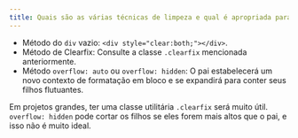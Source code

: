 ```yaml
---
title: Quais são as várias técnicas de limpeza e qual é apropriada para qual contexto?
---
```


-   Método do `div` vazio: `<div style="clear:both;"></div>`.
-   Método de Clearfix: Consulte a classe `.clearfix` mencionada anteriormente.
-   Método `overflow: auto` ou `overflow: hidden`: O pai estabelecerá um novo contexto de formatação em bloco e se expandirá para conter seus filhos flutuantes.

Em projetos grandes, ter uma classe utilitária `.clearfix` será muito útil. `overflow: hidden` pode cortar os filhos se eles forem mais altos que o pai, e isso não é muito ideal.
